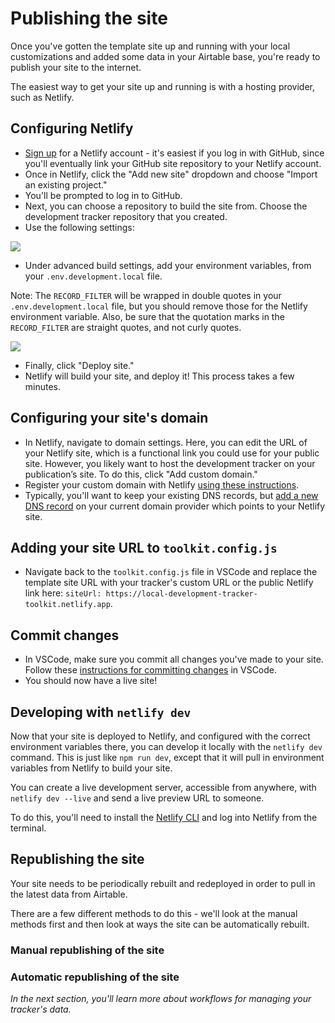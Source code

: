 
# Publishing the site

Once you've gotten the template site up and running with your local customizations and added some data in your Airtable base, you're ready to publish your site to the internet.

The easiest way to get your site up and running is with a hosting provider, such as Netlify.

## Configuring Netlify

* [Sign up](https://app.netlify.com/signup) for a Netlify account - it's easiest if you log in with GitHub, since you'll eventually link your GitHub site repository to your Netlify account.
* Once in Netlify, click the "Add new site" dropdown and choose "Import an existing project."
* You'll be prompted to log in to GitHub.
* Next, you can choose a repository to build the site from. Choose the development tracker repository that you created.
* Use the following settings:

<Image src={netlifyRepoBuildSettings} width={575} height={500} />

* Under advanced build settings, add your environment variables, from your `.env.development.local` file. 


Note: The `RECORD_FILTER` will be wrapped in double quotes in your `.env.development.local` file, but you should remove those for the Netlify environment variable. Also, be sure that the quotation marks in the `RECORD_FILTER` are straight quotes, and not curly quotes.

<Image src={netlifyRepoEnvVar} width={600} height={600} />

* Finally, click "Deploy site."
* Netlify will build your site, and deploy it! This process takes a few minutes.

## Configuring your site's domain

* In Netlify, navigate to domain settings. Here, you can edit the URL of your Netlify site, which is a functional link you could use for your public site. However, you likely want to host the development tracker on your publication’s site. To do this, click "Add custom domain."
* Register your custom domain with Netlify [using these instructions](https://docs.netlify.com/domains-https/custom-domains/#assign-a-domain-to-a-site).
* Typically, you'll want to keep your existing DNS records, but [add a new DNS record](https://docs.netlify.com/domains-https/custom-domains/configure-external-dns/) on your current domain provider which points to your Netlify site.

## Adding your site URL to `toolkit.config.js`
* Navigate back to the `toolkit.config.js` file in VSCode and replace the template site URL with your tracker's custom URL or the public Netlify link here: `siteUrl: https://local-development-tracker-toolkit.netlify.app`.

## Commit changes
* In VSCode, make sure you commit all changes you've made to your site. Follow these [instructions for committing changes](https://zeroesandones.medium.com/how-to-commit-and-push-your-changes-to-your-github-repository-in-vscode-77a7a3d7dd02) in VSCode. 
* You should now have a live site! 


## Developing with `netlify dev`

Now that your site is deployed to Netlify, and configured with the correct environment variables there, you can develop it locally with the `netlify dev` command. This is just like `npm run dev`, except that it will pull in environment variables from Netlify to build your site.

You can create a live development server, accessible from anywhere, with `netlify dev --live` and send a live preview URL to someone.

To do this, you'll need to install the [Netlify CLI](https://www.netlify.com/products/cli/) and log into Netlify from the terminal.

## Republishing the site

Your site needs to be periodically rebuilt and redeployed in order to pull in the latest data from Airtable.

There are a few different methods to do this - we'll look at the manual methods first and then look at ways the site can be automatically rebuilt.

### Manual republishing of the site

### Automatic republishing of the site

*In the next section, you'll learn more about workflows for managing your tracker's data.*

<TableOfContents index={12} />
